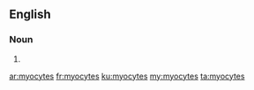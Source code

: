 ==English==

===Noun===
{{head|en|noun plural form}}

# {{plural of|myocyte|lang=en}}

[[ar:myocytes]]
[[fr:myocytes]]
[[ku:myocytes]]
[[my:myocytes]]
[[ta:myocytes]]